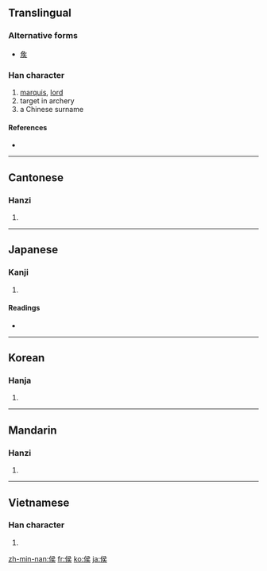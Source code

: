 {{also|候}}
==Translingual==

===Alternative forms===
*[[矦]]

===Han character===
{{Han char|rn=9|rad=人|as=07|sn=9|four=2723<sub>4</sub>|canj=人弓一大 (ONMK)}}

# [[marquis]], [[lord]]
# target in archery
# a Chinese surname

====References====
* {{Han ref|kx=0103.070|dkj=00633|dj=0218.200|hdz=10167.010|uh=4FAF|ud=20399|bh=AB4A|bd=43850}}

----

==Cantonese==

===Hanzi===
{{yue-hanzi|jyut=|y=hau4, hau6}}

# {{defn|Cantonese|sort=人07}}

----

==Japanese==

===Kanji===
{{ja-kanji|grade=c|rs=人07}}

# {{defn|Japanese}}

====Readings====
* {{ja-readings|on=[[こう]] (kō)|kun=[[まと]] (mato), [[きみ]] (kimi)}}

----

==Korean==

===Hanja===
{{ko-hanja|hangeul=[[후]], [[혜]]|eumhun=제후, 어조사 혜|rv=hu|mr=hu}}

# {{defn|Korean|sort=人07}}

----

==Mandarin==

===Hanzi===
{{cmn-hanzi|pin=[[hóu]] ([[hou2]])|wg=hou<sup>2</sup>}}

# {{defn|Mandarin|sort=人07}}

----

==Vietnamese==

===Han character===
{{vi-hantu|[[hầu]], [[hậu]]|rs=人07}}

# {{defn|Vietnamese|sort=人07}}

[[zh-min-nan:侯]]
[[fr:侯]]
[[ko:侯]]
[[ja:侯]]